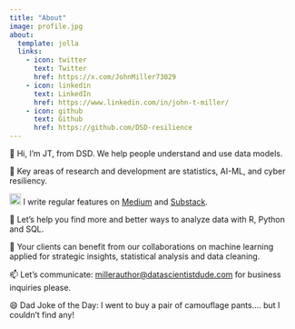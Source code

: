 ```yaml
---
title: "About"
image: profile.jpg
about:
  template: jolla
  links:
    - icon: twitter
      text: Twitter
      href: https://x.com/JohnMiller73029
    - icon: linkedin
      text: LinkedIn
      href: https://www.linkedin.com/in/john-t-miller/
    - icon: github
      text: Github
      href: https://github.com/DSD-resilience
---
```


👋 Hi, I’m JT, from DSD. We help people understand and use data models.

👀 Key areas of research and development are statistics, AI-ML, and cyber resiliency.

![](images/clipboard-1789841209.png){width="20"} I write regular features on [Medium](https://datascientistdude.medium.com/) and [Substack](https://substack.com/@datascientistdude?utm_source=user-menu).

🌱 Let's help you find more and better ways to analyze data with R, Python and SQL.

💞️ Your clients can benefit from our collaborations on machine learning applied for strategic insights, statistical analysis and data cleaning.

📫 Let's communicate: [millerauthor\@datascientistdude.com](mailto:millerauthor@datascientistdude.com) for business inquiries please.

😄 Dad Joke of the Day: I went to buy a pair of camouflage pants.... but I couldn't find any!
